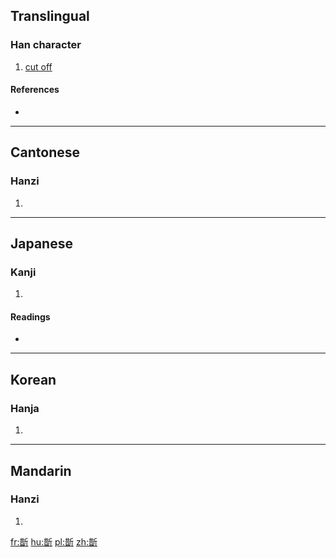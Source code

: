 ==Translingual==

===Han character===
{{Han char|rn=69|rad=斤|as=08|sn=12|four=4262<sub>1</sub>|canj=廿日竹一中 (TAHML)|ids=⿰[[昔]][[斤]]}}

# [[cut off]]

====References====
* {{Han ref|kx=0480.020|dkj=13562|dj=0839.030|hdz=32025.070|uh=65AE|ud=26030|bh=D97C|bd=55676}}

----

==Cantonese==

===Hanzi===
{{yue-hanzi|jyut=[[zoek3]]|y=jeuk3}}

# {{defn|lang=yue|sort=斤08}}

----

==Japanese==

===Kanji===
{{ja-kanji|grade=|rs=斤08}}

# {{defn|lang=ja|sort=斤08}}

====Readings====
* {{ja-readings|on=[[さく]] (saku), [[しゃく]] (shaku)|kun=[[きる]] (kiru)}}

----

==Korean==

===Hanja===
{{ko-hanja|hangeul=착|eumhun=|rv=chak|mr=ch'ak|y=chak}}

# {{defn|lang=ko|sort=斤08}}

----

==Mandarin==

===Hanzi===
{{cmn-hanzi|pin=[[cuò]] ([[cuo4]]), [[zhuó]] ([[zhuo2]])|wg=ts'o<sup>4</sup>, cho<sup>2</sup>}}

# {{defn|lang=cmn|sort=斤08}}

[[fr:斮]]
[[hu:斮]]
[[pl:斮]]
[[zh:斮]]